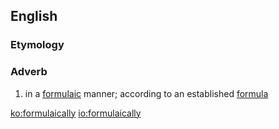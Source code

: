 ==English==

===Etymology===
{{suffix|formulaic|ally|t2=adverb|lang=en}}

===Adverb===
{{en-adv|-}}

# in a [[formulaic]] manner; according to an established [[formula]]

[[ko:formulaically]]
[[io:formulaically]]